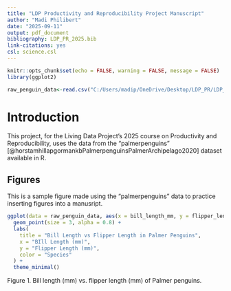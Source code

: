 ```yaml
---
title: "LDP Productivity and Reproducibility Project Manuscript"
author: "Madi Philibert"
date: "2025-09-11"
output: pdf_document
bibliography: LDP_PR_2025.bib
link-citations: yes
csl: science.csl
---
```


```r
knitr::opts_chunk$set(echo = FALSE, warning = FALSE, message = FALSE)
library(ggplot2)
```

```r
raw_penguin_data<-read.csv("C:/Users/madip/OneDrive/Desktop/LDP_PR/LDP_Reproducibility_Productivity/00_raw_data/raw_penguin_data.csv")
```

# Introduction

This project, for the Living Data Project's 2025 course on Productivity and Reproducibility, uses the data from the "palmerpenguins" [@horstamhillapgormankbPalmerpenguinsPalmerArchipelago2020] dataset available in R.

## Figures

This is a sample figure made using the "palmerpenguins" data to practice inserting figures into a manusript.

```r
ggplot(data = raw_penguin_data, aes(x = bill_length_mm, y = flipper_length_mm, color = species)) +
  geom_point(size = 3, alpha = 0.8) +
  labs(
    title = "Bill Length vs Flipper Length in Palmer Penguins",
    x = "BIll Length (mm)",
    y = "Flipper Length (mm)",
    color = "Species"
  ) +
  theme_minimal()
```

Figure 1. Bill length (mm) vs. flipper length (mm) of Palmer penguins.
